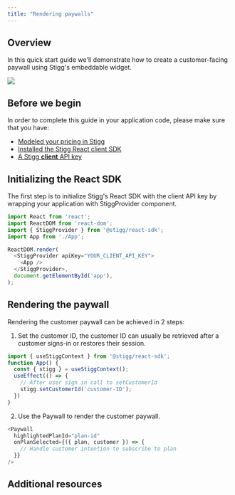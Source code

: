 ```yaml
---
title: "Rendering paywalls"
---
```


## Overview

In this quick start guide we'll demonstrate how to create a customer-facing paywall using Stigg's embeddable widget.

![](/images/91addcf-image.png)

  
## Before we begin

In order to complete this guide in your application code, please make sure that you have:

* [Modeled your pricing in Stigg](/modeling-your-pricing)
* [Installed the Stigg React client SDK](/react-sdk#installing-the-sdk)
* [A Stigg **client** API key](/javascript-sdk#retrieving-the-client-api-key)
  
## Initializing the React SDK

The first step is to initialize Stigg's React SDK with the client API key by wrapping your application with StiggProvider component.

```javascript React
import React from 'react';
import ReactDOM from 'react-dom';
import { StiggProvider } from '@stigg/react-sdk';
import App from './App';

ReactDOM.render(
  <StiggProvider apiKey="YOUR_CLIENT_API_KEY">
    <App />
  </StiggProvider>,
  document.getElementById('app'),
);
```

  
## Rendering the paywall

Rendering the customer paywall can be achieved in 2 steps:

1. Set the customer ID, the customer ID can usually be retrieved after a customer signs-in or restores their session.  

```typescript TypeScript  
import { useStiggContext } from '@stigg/react-sdk';  
function App() {  
  const { stigg } = useStiggContext();  
  useEffect(() => {  
    // After user sign in call to setCustomerId  
    stigg.setCustomerId('customer-ID');  
  })  
}  
```

2. Use the Paywall to render the customer paywall.  

```javascript React TSX  
<Paywall  
  highlightedPlanId="plan-id"  
  onPlanSelected={({ plan, customer }) => {  
    // Handle customer intention to subscribe to plan  
  }}  
/>  
```
  
## Additional resources

<Card title="Stigg's frontend integration" href="/frontend-integration" icon="square-code"></Card>